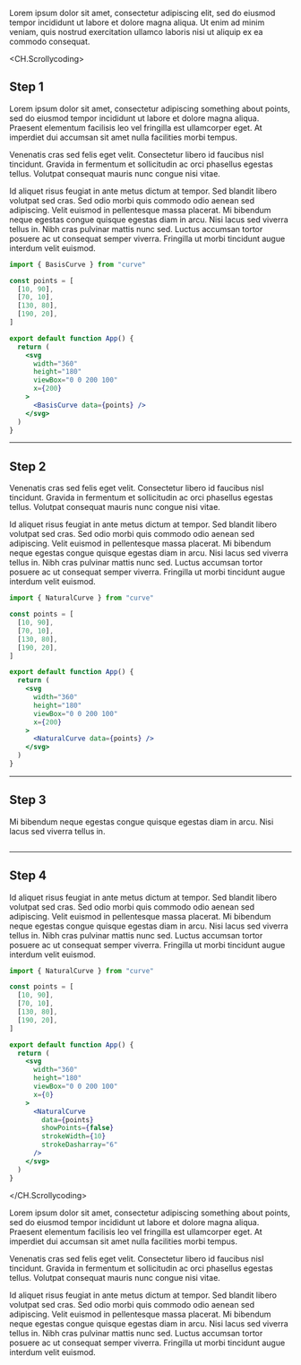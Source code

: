 
Lorem ipsum dolor sit amet, consectetur adipiscing elit, sed do eiusmod tempor incididunt ut labore et dolore magna aliqua. Ut enim ad minim veniam, quis nostrud exercitation ullamco laboris nisi ut aliquip ex ea commodo consequat.

<CH.Scrollycoding>

## Step 1

Lorem ipsum dolor sit amet, consectetur adipiscing something about points, sed do eiusmod tempor incididunt ut labore et dolore magna aliqua. Praesent elementum facilisis leo vel fringilla est ullamcorper eget. At imperdiet dui accumsan sit amet nulla facilities morbi tempus.

Venenatis cras sed felis eget velit. Consectetur libero id faucibus nisl tincidunt. Gravida in fermentum et sollicitudin ac orci phasellus egestas tellus. Volutpat consequat mauris nunc congue nisi vitae.

Id aliquet risus feugiat in ante metus dictum at tempor. Sed blandit libero volutpat sed cras. Sed odio morbi quis commodo odio aenean sed adipiscing. Velit euismod in pellentesque massa placerat. Mi bibendum neque egestas congue quisque egestas diam in arcu. Nisi lacus sed viverra tellus in. Nibh cras pulvinar mattis nunc sed. Luctus accumsan tortor posuere ac ut consequat semper viverra. Fringilla ut morbi tincidunt augue interdum velit euismod.

```jsx App.jsx
import { BasisCurve } from "curve"

const points = [
  [10, 90],
  [70, 10],
  [130, 80],
  [190, 20],
]

export default function App() {
  return (
    <svg
      width="360"
      height="180"
      viewBox="0 0 200 100"
      x={200}
    >
      <BasisCurve data={points} />
    </svg>
  )
}
```

---

## Step 2

Venenatis cras sed felis eget velit. Consectetur libero id faucibus nisl tincidunt. Gravida in fermentum et sollicitudin ac orci phasellus egestas tellus. Volutpat consequat mauris nunc congue nisi vitae.

Id aliquet risus feugiat in ante metus dictum at tempor. Sed blandit libero volutpat sed cras. Sed odio morbi quis commodo odio aenean sed adipiscing. Velit euismod in pellentesque massa placerat. Mi bibendum neque egestas congue quisque egestas diam in arcu. Nisi lacus sed viverra tellus in. Nibh cras pulvinar mattis nunc sed. Luctus accumsan tortor posuere ac ut consequat semper viverra. Fringilla ut morbi tincidunt augue interdum velit euismod.

```jsx App.jsx
import { NaturalCurve } from "curve"

const points = [
  [10, 90],
  [70, 10],
  [130, 80],
  [190, 20],
]

export default function App() {
  return (
    <svg
      width="360"
      height="180"
      viewBox="0 0 200 100"
      x={200}
    >
      <NaturalCurve data={points} />
    </svg>
  )
}
```

---

## Step 3

Mi bibendum neque egestas congue quisque egestas diam in arcu. Nisi lacus sed viverra tellus in.

```jsx App.jsx

```

---

## Step 4

Id aliquet risus feugiat in ante metus dictum at tempor. Sed blandit libero volutpat sed cras. Sed odio morbi quis commodo odio aenean sed adipiscing. Velit euismod in pellentesque massa placerat. Mi bibendum neque egestas congue quisque egestas diam in arcu. Nisi lacus sed viverra tellus in. Nibh cras pulvinar mattis nunc sed. Luctus accumsan tortor posuere ac ut consequat semper viverra. Fringilla ut morbi tincidunt augue interdum velit euismod.

```jsx App.jsx
import { NaturalCurve } from "curve"

const points = [
  [10, 90],
  [70, 10],
  [130, 80],
  [190, 20],
]

export default function App() {
  return (
    <svg
      width="360"
      height="180"
      viewBox="0 0 200 100"
      x={0}
    >
      <NaturalCurve
        data={points}
        showPoints={false}
        strokeWidth={10}
        strokeDasharray="6"
      />
    </svg>
  )
}
```

</CH.Scrollycoding>

Lorem ipsum dolor sit amet, consectetur adipiscing something about points, sed do eiusmod tempor incididunt ut labore et dolore magna aliqua. Praesent elementum facilisis leo vel fringilla est ullamcorper eget. At imperdiet dui accumsan sit amet nulla facilities morbi tempus.

Venenatis cras sed felis eget velit. Consectetur libero id faucibus nisl tincidunt. Gravida in fermentum et sollicitudin ac orci phasellus egestas tellus. Volutpat consequat mauris nunc congue nisi vitae.

Id aliquet risus feugiat in ante metus dictum at tempor. Sed blandit libero volutpat sed cras. Sed odio morbi quis commodo odio aenean sed adipiscing. Velit euismod in pellentesque massa placerat. Mi bibendum neque egestas congue quisque egestas diam in arcu. Nisi lacus sed viverra tellus in. Nibh cras pulvinar mattis nunc sed. Luctus accumsan tortor posuere ac ut consequat semper viverra. Fringilla ut morbi tincidunt augue interdum velit euismod.
